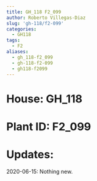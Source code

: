 ```yaml
---
title: GH_118 F2_099
author: Roberto Villegas-Diaz
slug: 'gh-118/f2-099'
categories:
  - GH118
tags:
  - F2
aliases:
  - gh_118-f2_099
  - gh-118-f2-099
  - gh118-f2099
---
```


# **House**: GH_118
# **Plant ID**: F2_099
# **Updates**: 
2020-06-15: Nothing new.

